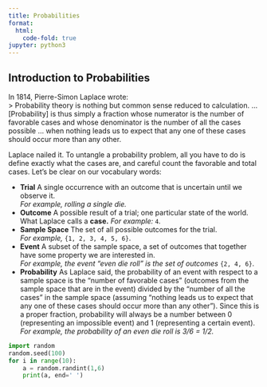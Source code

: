 ```yaml
---
title: Probabilities
format:
  html:
    code-fold: true
jupyter: python3
---
```

## Introduction to Probabilities
In 1814, Pierre-Simon Laplace wrote:  
> Probability theory is nothing but common sense reduced to calculation. 
... [Probability] is thus simply a fraction whose numerator is the 
number of favorable cases and whose denominator is the number of all 
the cases possible ... when nothing leads us to expect that any one of 
these cases should occur more than any other.

Laplace nailed it. To untangle a probability problem, all you have to do 
is define exactly what the cases are, and careful count the favorable 
and total cases. Let's be clear on our vocabulary words:

- **Trial**
A single occurrence with an outcome that is uncertain until we observe it.  
*For example, rolling a single die.*
- **Outcome**
A possible result of a trial; one particular state of the world. What 
Laplace calls a **case.** *For example:* `4`.
- **Sample Space**
The set of all possible outcomes for the trial.   
*For example,* `{1, 2, 3, 4, 5, 6}`.
- **Event**
A subset of the sample space, a set of outcomes that together have some 
property we are interested in.  
*For example, the event "even die roll" is the set of outcomes* 
`{2, 4, 6}`. 
- **Probability**
As Laplace said, the probability of an event with respect to a sample 
space is the "number of favorable cases" (outcomes from the sample space 
that are in the event) divided by the "number of all the cases" in the 
sample space (assuming "nothing leads us to expect that any one of these 
cases should occur more than any other"). Since this is a proper 
fraction, probability will always be a number between 0 (representing an 
impossible event) and 1 (representing a certain event).  
*For example, the probability of an even die roll is 3/6 = 1/2.*

```python
import random
random.seed(100)
for i in range(10):
    a = random.randint(1,6)
    print(a, end=' ')
```

